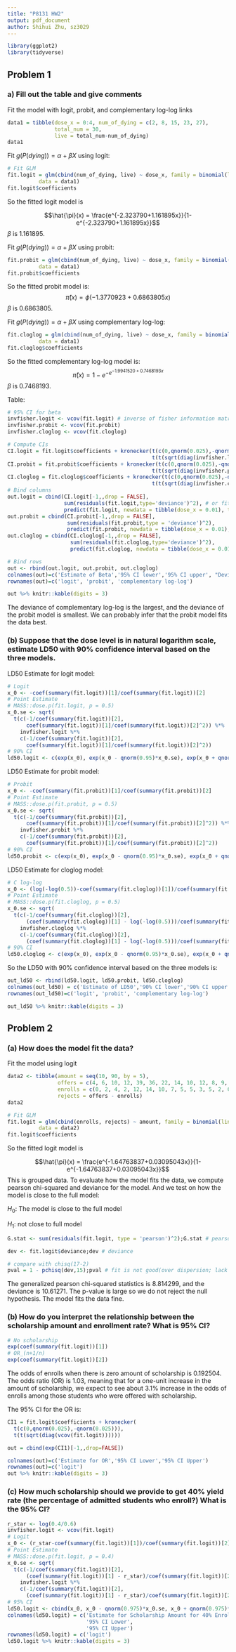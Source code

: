```yaml
---
title: "P8131 HW2"
output: pdf_document
author: Shihui Zhu, sz3029
---
```


```r
library(ggplot2)
library(tidyverse)
```

## Problem 1

### a) Fill out the table and give comments

Fit the model with logit, probit, and complementary log-log links

```r
data1 = tibble(dose_x = 0:4, num_of_dying = c(2, 8, 15, 23, 27), 
               total_num = 30,
               live = total_num-num_of_dying)
data1
```

Fit $g(P(dying)) = \alpha+\beta X$ using logit:

```r
# Fit GLM
fit.logit = glm(cbind(num_of_dying, live) ~ dose_x, family = binomial(link = 'logit'),
          data = data1)
fit.logit$coefficients
```

So the fitted logit model is 

$$\hat{\pi}(x) = \frac{e^{-2.323790+1.161895x}}{1-e^{-2.323790+1.161895x}}$$
$\beta$ is 1.161895.

Fit $g(P(dying)) = \alpha+\beta X$ using probit:
```r
fit.probit = glm(cbind(num_of_dying, live) ~ dose_x, family = binomial(link = 'probit'),
          data = data1)
fit.probit$coefficients
```

So the fitted probit model is:
$$\hat{\pi}(x) = \phi(-1.3770923+0.6863805x)$$
$\beta$ is 0.6863805.

Fit $g(P(dying)) = \alpha+\beta X$ using complementary log-log:
```r
fit.cloglog = glm(cbind(num_of_dying, live) ~ dose_x, family = binomial(link = 'cloglog'),
          data = data1)
fit.cloglog$coefficients
```

So the fitted complementary log-log model is:
$$\hat{\pi}(x) = 1 - e^{-e^{-1.9941520+0.7468193x}}$$
$\beta$ is 0.7468193. 

Table:
```r
# 95% CI for beta
invfisher.logit <- vcov(fit.logit) # inverse of fisher information matrix
invfisher.probit <- vcov(fit.probit)
invfisher.cloglog <- vcov(fit.cloglog)

# Compute CIs
CI.logit = fit.logit$coefficients + kronecker(t(c(0,qnorm(0.025),-qnorm(0.025))),
                                              t(t(sqrt(diag(invfisher.logit)))))
CI.probit = fit.probit$coefficients + kronecker(t(c(0,qnorm(0.025),-qnorm(0.025))),
                                              t(t(sqrt(diag(invfisher.probit)))))
CI.cloglog = fit.cloglog$coefficients + kronecker(t(c(0,qnorm(0.025),-qnorm(0.025))),
                                              t(t(sqrt(diag(invfisher.cloglog)))))
# Bind columns
out.logit = cbind(CI.logit[-1,,drop = FALSE],
                  sum(residuals(fit.logit,type='deviance')^2), # or fit.logit$deviance
                  predict(fit.logit, newdata = tibble(dose_x = 0.01), type = "response"))
out.probit = cbind(CI.probit[-1,,drop = FALSE],
                   sum(residuals(fit.probit,type = 'deviance')^2),
                   predict(fit.probit, newdata = tibble(dose_x = 0.01), type = "response"))
out.cloglog = cbind(CI.cloglog[-1,,drop = FALSE],
                    sum(residuals(fit.cloglog,type='deviance')^2),
                    predict(fit.cloglog, newdata = tibble(dose_x = 0.01), type = "response"))

# Bind rows
out <- rbind(out.logit, out.probit, out.cloglog)
colnames(out)=c('Estimate of Beta','95% CI lower','95% CI upper', "Deviance", "P(dying|x = 0.01)")
rownames(out)=c('logit', 'probit', 'complementary log-log')

out %>% knitr::kable(digits = 3)
```

The deviance of complementary log-log	is the largest, and the deviance of the probit model is smallest. We can probably infer that the probit model fits the data best. 

### (b) Suppose that the dose level is in natural logarithm scale, estimate LD50 with 90% confidence interval based on the three models.

LD50 Estimate for logit model:
```r
# Logit
x_0 <- -coef(summary(fit.logit))[1]/coef(summary(fit.logit))[2]
# Point Estimate
# MASS::dose.p(fit.logit, p = 0.5)
x_0.se <- sqrt(
  t(c(-1/coef(summary(fit.logit))[2],
      coef(summary(fit.logit))[1]/coef(summary(fit.logit))[2]^2)) %*% 
    invfisher.logit %*% 
    c(-1/coef(summary(fit.logit))[2],
      coef(summary(fit.logit))[1]/coef(summary(fit.logit))[2]^2))
# 90% CI
ld50.logit <- c(exp(x_0), exp(x_0 - qnorm(0.95)*x_0.se), exp(x_0 + qnorm(0.95)*x_0.se))
```

LD50 Estimate for probit model:
```r
# Probit
x_0 <- -coef(summary(fit.probit))[1]/coef(summary(fit.probit))[2]
# Point Estimate
# MASS::dose.p(fit.probit, p = 0.5)
x_0.se <- sqrt(
  t(c(-1/coef(summary(fit.probit))[2],
      coef(summary(fit.probit))[1]/coef(summary(fit.probit))[2]^2)) %*% 
    invfisher.probit %*% 
    c(-1/coef(summary(fit.probit))[2],
      coef(summary(fit.probit))[1]/coef(summary(fit.probit))[2]^2))
# 90% CI
ld50.probit <- c(exp(x_0), exp(x_0 - qnorm(0.95)*x_0.se), exp(x_0 + qnorm(0.95)*x_0.se))
```

LD50 Estimate for cloglog model:
```r
# C log-log
x_0 <- (log(-log(0.5))-coef(summary(fit.cloglog))[1])/coef(summary(fit.cloglog))[2]
# Point Estimate
# MASS::dose.p(fit.cloglog, p = 0.5)
x_0.se <- sqrt(
  t(c(-1/coef(summary(fit.cloglog))[2],
      (coef(summary(fit.cloglog))[1] - log(-log(0.5)))/coef(summary(fit.cloglog))[2]^2)) %*%
    invfisher.cloglog %*% 
    c(-1/coef(summary(fit.cloglog))[2],
      (coef(summary(fit.cloglog))[1] - log(-log(0.5)))/coef(summary(fit.cloglog))[2]^2))
# 90% CI
ld50.cloglog <- c(exp(x_0), exp(x_0 - qnorm(0.95)*x_0.se), exp(x_0 + qnorm(0.95)*x_0.se))
```

So the LD50 with 90% confidence interval based on the three models is:
```r
out_ld50 <- rbind(ld50.logit, ld50.probit, ld50.cloglog)
colnames(out_ld50) = c('Estimate of LD50','90% CI lower','90% CI upper')
rownames(out_ld50)=c('logit', 'probit', 'complementary log-log')

out_ld50 %>% knitr::kable(digits = 3)
```

## Problem 2

### (a) How does the model fit the data?

Fit the model using logit

```r
data2 <- tibble(amount = seq(10, 90, by = 5), 
                offers = c(4, 6, 10, 12, 39, 36, 22, 14, 10, 12, 8, 9, 3, 1, 5, 2, 1),
                enrolls = c(0, 2, 4, 2, 12, 14, 10, 7, 5, 5, 3, 5, 2, 0, 4, 2, 1),
                rejects = offers - enrolls)
data2
```
```r
# Fit GLM
fit.logit = glm(cbind(enrolls, rejects) ~ amount, family = binomial(link = 'logit'),
          data = data2)
fit.logit$coefficients
```

So the fitted logit model is 

$$\hat{\pi}(x) = \frac{e^{-1.64763837+0.03095043x}}{1-e^{-1.64763837+0.03095043x}}$$
This is grouped data. To evaluate how the model fits the data, we compute pearson chi-squared and deviance for the model. And we test on how the model is close to the full model:

$H_0$: The model is close to the full model

$H_1$: not close to full model

```r
G.stat <- sum(residuals(fit.logit, type = 'pearson')^2);G.stat # pearson chisq

dev <- fit.logit$deviance;dev # deviance

# compare with chisq(17-2)
pval = 1 - pchisq(dev,15);pval # fit is not good(over dispersion; lack of covariate)
```

The generalized pearson chi-squared statistics is 8.814299, and the deviance is 10.61271. The p-value is large so we do not reject the null hypothesis. The model fits the data fine. 

### (b) How do you interpret the relationship between the scholarship amount and enrollment rate? What is 95% CI?

```r
# No scholarship
exp(coef(summary(fit.logit))[1])
# OR_(n+1/n)
exp(coef(summary(fit.logit))[2])
```

The odds of enrolls when there is zero amount of scholarship is 0.192504. The odds ratio (OR) is 1.03, meaning that for a one-unit increase in the amount of scholarship, we expect to see about 3.1% increase in the odds of enrolls among those students who were offered with scholarship. 

The 95% CI for the OR is:

```r
CI1 = fit.logit$coefficients + kronecker(
  t(c(0,qnorm(0.025),-qnorm(0.025))),
  t(t(sqrt(diag(vcov(fit.logit))))))

out = cbind(exp(CI1)[-1,,drop=FALSE])

colnames(out)=c('Estimate for OR','95% CI Lower','95% CI Upper')
rownames(out)=c('logit')
out %>% knitr::kable(digits = 3)
```

### (c) How much scholarship should we provide to get 40% yield rate (the percentage of admitted students who enroll?) What is the 95% CI?

```r
r_star <- log(0.4/0.6)
invfisher.logit <- vcov(fit.logit)
# Logit
x_0 <- (r_star-coef(summary(fit.logit))[1])/coef(summary(fit.logit))[2]
# Point Estimate
# MASS::dose.p(fit.logit, p = 0.4)
x_0.se <- sqrt(
  t(c(-1/coef(summary(fit.logit))[2],
      (coef(summary(fit.logit))[1] - r_star)/coef(summary(fit.logit))[2]^2)) %*% 
    invfisher.logit %*% 
    c(-1/coef(summary(fit.logit))[2],
      (coef(summary(fit.logit))[1] - r_star)/coef(summary(fit.logit))[2]^2))
# 95% CI
ld50.logit <- cbind(x_0, x_0 - qnorm(0.975)*x_0.se, x_0 + qnorm(0.975)*x_0.se)
colnames(ld50.logit) = c('Estimate for Scholarship Amount for 40% Enrollment Rate',
                         '95% CI Lower',
                         '95% CI Upper')
rownames(ld50.logit) = c('logit')
ld50.logit %>% knitr::kable(digits = 3)
```


